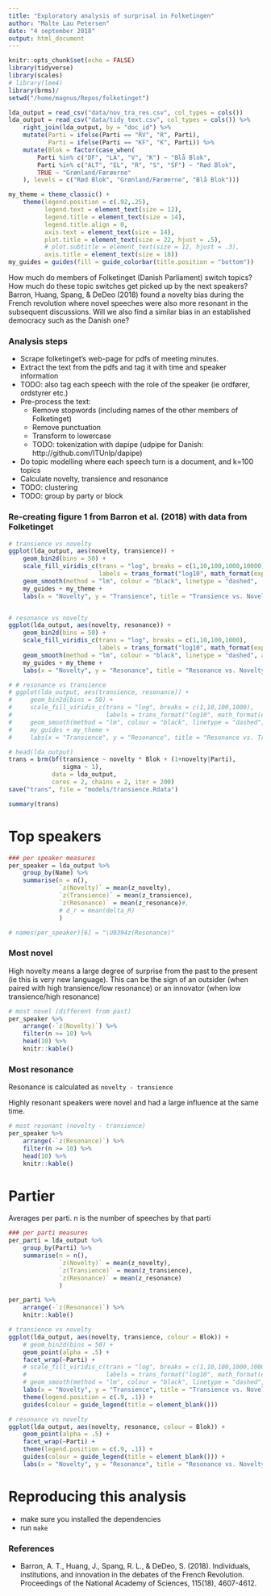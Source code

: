 ```yaml
---
title: "Exploratory analysis of surprisal in Folketingen"
author: "Malte Lau Petersen"
date: "4 september 2018"
output: html_document
---
```


```r
knitr::opts_chunk$set(echo = FALSE)
library(tidyverse)
library(scales)
# library(lme4)
library(brms)/
setwd("/home/magnus/Repos/folketinget")
```

```r
lda_output = read_csv("data/nov_tra_res.csv", col_types = cols())
lda_output = read_csv("data/tidy_text.csv", col_types = cols()) %>%
    right_join(lda_output, by = "doc_id") %>%
    mutate(Parti = ifelse(Parti == "RV", "R", Parti),
           Parti = ifelse(Parti == "KF", "K", Parti)) %>%
    mutate(Blok = factor(case_when(
        Parti %in% c("DF", "LA", "V", "K") ~ "Blå Blok",
        Parti %in% c("ALT", "EL", "R", "S", "SF") ~ "Rød Blok",
        TRUE ~ "Grønland/Færøerne"
    ), levels = c("Rød Blok", "Grønland/Færøerne", "Blå Blok")))
```



```r

my_theme = theme_classic() +
    theme(legend.position = c(.92,.25),
          legend.text = element_text(size = 12),
          legend.title = element_text(size = 14),
          legend.title.align = 0,
          axis.text = element_text(size = 14),
          plot.title = element_text(size = 22, hjust = .5),
          # plot.subtitle = element_text(size = 12, hjust = .3),
          axis.title = element_text(size = 18))
my_guides = guides(fill = guide_colorbar(title.position = "bottom"))

```


How much do members of Folketinget (Danish Parliament) switch topics? How much do these topic switches get picked up by the next speakers? Barron, Huang, Spang, & DeDeo (2018) found a novelty bias during the French revolution where novel speeches were also more resonant in the subsequent discussions. Will we also find a similar bias in an established democracy such as the Danish one?

### Analysis steps
- Scrape folketinget's web-page for pdfs of meeting minutes.
- Extract the text from the pdfs and tag it with time and speaker information
- TODO: also tag each speech with the role of the speaker (ie ordfører, ordstyrer etc.)
- Pre-process the text:
    + Remove stopwords (including names of the other members of Folketinget)
    + Remove punctuation
    + Transform to lowercase
    + TODO: tokenization with dapipe (udpipe for Danish: http://github.com/ITUnlp/dapipe)
- Do topic modelling where each speech turn is a document, and k=100 topics
- Calculate novelty, transience and resonance
- TODO: clustering
- TODO: group by party or block


### Re-creating figure 1 from Barron et al. (2018) with data from Folketinget
```r

# transience vs novelty
ggplot(lda_output, aes(novelty, transience)) +
    geom_bin2d(bins = 50) +
    scale_fill_viridis_c(trans = "log", breaks = c(1,10,100,1000,10000),
                         labels = trans_format("log10", math_format(expr = 10^.x, format = force))) +
    geom_smooth(method = "lm", colour = "black", linetype = "dashed",  alpha = 0) +
    my_guides + my_theme +
    labs(x = "Novelty", y = "Transience", title = "Transience vs. Novelty", caption = "Data: Speeches in Folketinget 2009-2017")


# resonance vs novelty
ggplot(lda_output, aes(novelty, resonance)) +
    geom_bin2d(bins = 50) +
    scale_fill_viridis_c(trans = "log", breaks = c(1,10,100,1000),
                         labels = trans_format("log10", math_format(expr = 10^.x, format = force))) +
    geom_smooth(method = "lm", colour = "black", linetype = "dashed", alpha = 0) +
    my_guides + my_theme +
    labs(x = "Novelty", y = "Resonance", title = "Resonance vs. Novelty", caption = "Data: Speeches in Folketinget 2009-2017")

# # resonance vs transience
# ggplot(lda_output, aes(transience, resonance)) +
#     geom_bin2d(bins = 50) +
#     scale_fill_viridis_c(trans = "log", breaks = c(1,10,100,1000),
#                          labels = trans_format("log10", math_format(expr = 10^.x, format = force))) +
#     geom_smooth(method = "lm", colour = "black", linetype = "dashed", alpha = 0) +
#     my_guides + my_theme +
#     labs(x = "Transience", y = "Resonance", title = "Resonance vs. Transience", caption = "Data: Speeches in Folketinget 2009-2017")
```


```r
# head(lda_output)
trans = brm(bf(transience ~ novelty * Blok + (1+novelty|Parti),
               sigma ~ 1),
            data = lda_output,
            cores = 2, chains = 2, iter = 200)
save("trans", file = "models/transience.Rdata")
```

```r
summary(trans)
```




# Top speakers

```r
### per speaker measures
per_speaker = lda_output %>%
    group_by(Name) %>%
    summarise(n = n(),
              `z(Novelty)` = mean(z_novelty),
              `z(Transience)` = mean(z_transience),
              `z(Resonance)` = mean(z_resonance)#,
              # d_r = mean(delta_R)
              )

# names(per_speaker)[6] = "\U0394z(Resonance)"


```

### Most novel

High novelty means a large degree of surprise from the past to the present (ie this is very new language). This can be the sign of an outsider (when paired with high transience/low resonance) or an innovator (when low transience/high resonance)
```r
# most novel (different from past)
per_speaker %>%
    arrange(-`z(Novelty)`) %>%
    filter(n >= 10) %>%
    head(10) %>%
    knitr::kable()
```

<!-- ### Least transient -->
<!-- Low transience means a small degree of surprise from the present to the future (ie this speaker affected what came after it a lot) -->

<!-- ```{r per speaker table 2} -->
<!-- # least transience (least different to future) -->
<!-- per_speaker %>% -->
<!--     arrange(`Transience (z)`) %>% -->
<!--     head(10) %>% -->
<!--     knitr::kable() -->
<!-- ``` -->

### Most resonance
Resonance is calculated as `novelty - transience`

Highly resonant speakers were novel and had a large influence at the same time.

```r
# most resonant (novelty - transience)
per_speaker %>%
    arrange(-`z(Resonance)`) %>%
    filter(n >= 10) %>%
    head(10) %>%
    knitr::kable()
```

# Partier
Averages per parti. n is the number of speeches by that parti
```r
### per parti measures
per_parti = lda_output %>%
    group_by(Parti) %>%
    summarise(n = n(),
              `z(Novelty)` = mean(z_novelty),
              `z(Transience)` = mean(z_transience),
              `z(Resonance)` = mean(z_resonance)
              )

per_parti %>%
    arrange(-`z(Resonance)`) %>%
    knitr::kable()

```


```r

# transience vs novelty
ggplot(lda_output, aes(novelty, transience, colour = Blok)) +
    # geom_bin2d(bins = 50) +
    geom_point(alpha = .5) + 
    facet_wrap(~Parti) +
    # scale_fill_viridis_c(trans = "log", breaks = c(1,10,100,1000,10000),
    #                      labels = trans_format("log10", math_format(expr = 10^.x, format = force))) +
    # geom_smooth(method = "lm", colour = "black", linetype = "dashed",  alpha = 0) +
    labs(x = "Novelty", y = "Transience", title = "Transience vs. Novelty", caption = "Data: Speeches in Folketinget 2009-2017") +
    theme(legend.position = c(.9, .1)) +
    guides(colour = guide_legend(title = element_blank()))

# resonance vs novelty
ggplot(lda_output, aes(novelty, resonance, colour = Blok)) +
    geom_point(alpha = .5) + 
    facet_wrap(~Parti) +
    theme(legend.position = c(.9, .1)) +
    guides(colour = guide_legend(title = element_blank())) +
    labs(x = "Novelty", y = "Resonance", title = "Resonance vs. Novelty", caption = "Data: Speeches in Folketinget 2009-2017")

```



# Reproducing this analysis
- make sure you installed the dependencies
- run `make`


### References
- Barron, A. T., Huang, J., Spang, R. L., & DeDeo, S. (2018). Individuals, institutions, and innovation in the debates of the French Revolution. Proceedings of the National Academy of Sciences, 115(18), 4607-4612.
